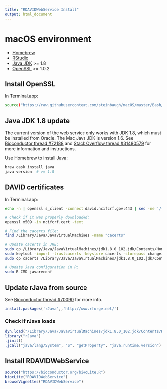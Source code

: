 ```yaml
---
title: "RDAVIDWebService Install"
output: html_document
---
```


# macOS environment

* [Homebrew](http://brew.sh)
* [RStudio](https://www.rstudio.com)
* [Java JDK](http://www.oracle.com/technetwork/java/javase/downloads/) >= 1.8
* [OpenSSL](https://www.openssl.org/source/) >= 1.0.2

## Install OpenSSL

In Terminal.app:

```bash
source("https://raw.githubusercontent.com/steinbaugh/macOS/master/Bash/install_openssl.sh")
```


## Java JDK 1.8 update

The current version of the web service only works with JDK 1.8, which must be
installed from Oracle. The Mac Java JDK is version 1.6. See
[Bioconductor thread #72188](https://support.bioconductor.org/p/72188/) and
[Stack Overflow thread #31480579](http://stackoverflow.com/questions/31480579/r-david-webservice-sudden-transport-error-301-error-moved-permanently) for more information and instructions.

Use Homebrew to install Java:

```bash
brew cask install java
java version  # >= 1.8
```


## DAVID certificates

In Terminal.app:

```bash
echo -n | openssl s_client -connect david.ncifcrf.gov:443 | sed -ne '/-BEGIN CERTIFICATE-/,/-END CERTIFICATE-/p' > ncifcrf.cert

# Check if it was properly downloaded:
openssl x509 -in ncifcrf.cert -text

# Find the cacerts file:
find /Library/Java/JavaVirtualMachines -name "cacerts"

# Update cacerts in JRE:
sudo cp /Library/Java/JavaVirtualMachines/jdk1.8.0_102.jdk/Contents/Home/jre/lib/security/cacerts .
sudo keytool -import -trustcacerts -keystore cacerts -storepass changeit -noprompt -alias david -file ncifcrf.cert
sudo cp cacerts /Library/Java/JavaVirtualMachines/jdk1.8.0_102.jdk/Contents/Home/jre/lib/security/cacerts

# Update Java configuration in R:
sudo R CMD javareconf
```


## Update rJava from source

See [Bioconductor thread #70090](https://support.bioconductor.org/p/70090/)
for more info.

```r
install.packages('rJava',,'http://www.rforge.net/')
```

### Check if rJava loads

```r
dyn.load("/Library/Java/JavaVirtualMachines/jdk1.8.0_102.jdk/Contents/Home/jre/lib/server/libjvm.dylib")
library("rJava")
.jinit()
.jcall("java/lang/System", "S", "getProperty", "java.runtime.version")
```


## Install RDAVIDWebService

```r
source("https://bioconductor.org/biocLite.R")
biocLite("RDAVIDWebService")
browseVignettes("RDAVIDWebService")
```
